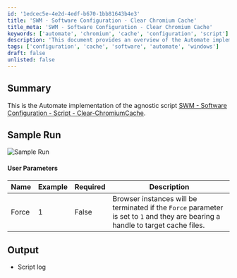 ```yaml
---
id: '1edcec5e-4e2d-4edf-b670-1bb81643b4e3'
title: 'SWM - Software Configuration - Clear Chromium Cache'
title_meta: 'SWM - Software Configuration - Clear Chromium Cache'
keywords: ['automate', 'chromium', 'cache', 'configuration', 'script']
description: 'This document provides an overview of the Automate implementation of the agnostic script for clearing the Chromium cache. It includes user parameters, sample run images, and output details for effective software configuration management.'
tags: ['configuration', 'cache', 'software', 'automate', 'windows']
draft: false
unlisted: false
---
```

## Summary

This is the Automate implementation of the agnostic script [SWM - Software Configuration - Script - Clear-ChromiumCache](https://proval.itglue.com/DOC-5078775-10371996).

## Sample Run

![Sample Run](../../../static/img/Chromium-Caches---Clear/image_1.png)

#### User Parameters

| Name   | Example | Required | Description                                                                                                                                                     |
|--------|---------|----------|-----------------------------------------------------------------------------------------------------------------------------------------------------------------|
| Force  | 1       | False    | Browser instances will be terminated if the `Force` parameter is set to `1` and they are bearing a handle to target cache files.                             |

## Output

- Script log











